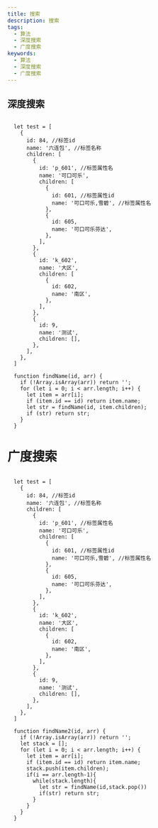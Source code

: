 ```yaml
---
title: 搜索
description: 搜索
tags:
  - 算法
  - 深度搜索
  - 广度搜索
keywords:
  - 算法
  - 深度搜索
  - 广度搜索
---
```


## 深度搜索
```ts:深度搜索

  let test = [
    {
      id: 84, //标签id
      name: '六连包', //标签名称
      children: [
        {
          id: 'p_601', //标签属性名
          name: '可口可乐',
          children: [
            {
              id: 601, //标签属性id
              name: '可口可乐,雪碧', //标签属性名
            },
            {
              id: 605,
              name: '可口可乐芬达',
            },
          ],
        },
        {
          id: 'k_602',
          name: '大区',
          children: [
            {
              id: 602,
              name: '南区',
            },
          ],
        },
        {
          id: 9,
          name: '测试',
          children: [],
        },
      ],
    },
  ]

  function findName(id, arr) {
    if (!Array.isArray(arr)) return '';
    for (let i = 0; i < arr.length; i++) {
      let item = arr[i];
      if (item.id == id) return item.name;
      let str = findName(id, item.children);
      if (str) return str;
    }
  }

```

# 广度搜索
```ts:广度搜索

  let test = [
    {
      id: 84, //标签id
      name: '六连包', //标签名称
      children: [
        {
          id: 'p_601', //标签属性名
          name: '可口可乐',
          children: [
            {
              id: 601, //标签属性id
              name: '可口可乐,雪碧', //标签属性名
            },
            {
              id: 605,
              name: '可口可乐芬达',
            },
          ],
        },
        {
          id: 'k_602',
          name: '大区',
          children: [
            {
              id: 602,
              name: '南区',
            },
          ],
        },
        {
          id: 9,
          name: '测试',
          children: [],
        },
      ],
    },
  ]

  function findName2(id, arr) {
    if (!Array.isArray(arr)) return '';
    let stack = [];
    for (let i = 0; i < arr.length; i++) {
      let item = arr[i];
      if (item.id == id) return item.name;
      stack.push(item.children);
      if(i == arr.length-1){
        while(stack.length){
          let str = findName(id,stack.pop())
          if(str) return str;
        }
      }
    }
  }
```